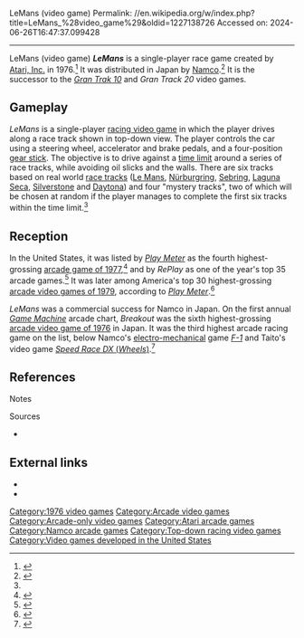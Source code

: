 LeMans (video game)
Permalink: //en.wikipedia.org/w/index.php?title=LeMans_%28video_game%29&oldid=1227138726
Accessed on: 2024-06-26T16:47:37.099428



------
LeMans (video game)
{{short description|1976 arcade game}}
{{Infobox video game
|title = LeMans
|image = Atari LeMans Flyer.png
|caption = Arcade flyer
|developer = [[Atari, Inc.]]
|publisher = {{vgrelease|NA|[[Atari]]|JP|[[Namco]]}}
|released = {{vgrelease|NA|August 1976<ref name="atari_production99">{{cite web |title=Production Numbers |url=http://www.atarigames.com/atarinumbers90s.pdf |publisher=[[Atari]] |year=1999 |access-date=September 12, 2013}}</ref>|JP|October 1976<ref name="Akagi"/>}}
|genre = [[Racing video game|Racing]]
|platforms = [[Arcade game|Arcade]]
}}
'''''LeMans''''' is a single-player race game created by [[Atari|Atari, Inc.]] in 1976.<ref name="ArchMus">{{cite web|url=http://www.arcade-museum.com/game_detail.php?game_id=8400|title=LeMans|publisher=Arcade Museum|access-date=2017-05-15}}</ref> It was distributed in Japan by [[Namco]].<ref name="Akagi">{{cite book |last1=Akagi |first1=Masumi |title=アーケードTVゲームリスト国内•海外編(1971-2005) |trans-title=Arcade TV Game List: Domestic • Overseas Edition (1971-2005) |date=13 October 2006 |publisher=Amusement News Agency |lang=ja |location=Japan |isbn=978-4990251215 |pages=51–5 |url=https://archive.org/details/ArcadeGameList1971-2005/page/n52}}</ref> It is the successor to the ''[[Gran Trak 10]]'' and ''Gran Track 20'' video games.

==Gameplay==
''LeMans'' is a single-player [[racing video game]] in which the player drives along a race track shown in top-down view. The player controls the car using a steering wheel, accelerator and brake pedals, and a four-position [[gear stick]]. The objective is to drive against a [[time limit]] around a series of race tracks, while avoiding oil slicks and the walls. There are six tracks based on real world [[race track]]s ([[24 Hours of Le Mans|Le Mans]], [[Nürburgring]], [[Sebring International Raceway|Sebring]], [[WeatherTech Raceway Laguna Seca|Laguna Seca]], [[Silverstone Circuit|Silverstone]] and [[Daytona International Speedway|Daytona]]) and four "mystery tracks", two of which will be chosen at random if the player manages to complete the first six tracks within the time limit.<ref name="ArchMus" />

==Reception==
In the United States, it was listed by ''[[Play Meter]]'' as the fourth highest-grossing [[1977 in video games|arcade game of 1977]],<ref>{{cite magazine |title=Top Arcade Games |magazine=[[Play Meter]] |date=November 1977}}</ref> and by ''RePlay'' as one of the year's top 35 arcade games.<ref>{{cite magazine |title=Profit Chart |magazine=RePlay |date=November 1977}}</ref> It was later among America's top 30 highest-grossing [[1979 in video games|arcade video games of 1979]], according to ''[[Play Meter]]''.<ref>{{cite magazine |title=The Winners of '79 |magazine=[[Play Meter]] |year=1979}}</ref>

''LeMans'' was a commercial success for Namco in Japan. On the first annual ''[[:ja:ゲームマシン|Game Machine]]'' arcade chart, ''Breakout'' was the sixth highest-grossing [[1976 in video games|arcade video game of 1976]] in Japan. It was the third highest arcade racing game on the list, below Namco's [[Electro-mechanical games|electro-mechanical]] game ''[[F-1 (arcade game)|F-1]]'' and Taito's video game [[Speed Race|''Speed Race DX'' (''Wheels'')]].<ref>{{cite magazine|title=本紙アンケー 〜 ト調査の結果|trans-title=Paper Questionnaire: Results of the Survey |magazine=[[:ja:ゲームマシン|Game Machine]]|issue=65|publisher=[[:ja:アミューズメント通信社|Amusement Press, Inc.]]|date=1 February 1977|page=2|lang=ja|url=https://onitama.tv/gamemachine/pdf/19770201p.pdf#page=2}}</ref>

==References==
;Notes
{{notelist}}
{{reflist}}

;Sources
* {{cite book|url=https://books.google.com/books?id=xLVdDgAAQBAJ|last=Williams|first=Andrew|title=History of Digital Games: Developments in Art, Design and Interaction|publisher=CRC Press|year=2017|isbn=978-1-138-88553-0|page=63}}

==External links==
* {{cite web|url=http://www.museumofplay.org/online-collections/22/67/109.17105|title=LeMans: Arcade Game|publisher=National Museum of Play}}
* {{cite web|url=http://www.outerworldarcade.com/arcade/lemans/index.html|title=Outerworld Arcade: LeMans|publisher=Outerworld Arcade}}

{{1970s Atari arcade games}}

[[Category:1976 video games]]
[[Category:Arcade video games]]
[[Category:Arcade-only video games]]
[[Category:Atari arcade games]]
[[Category:Namco arcade games]]
[[Category:Top-down racing video games]]
[[Category:Video games developed in the United States]]

{{atari-stub}}
{{arcade-stub}}
